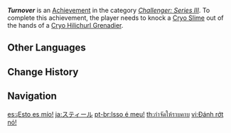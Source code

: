 {{Achievement Infobox
|id           = 82066
|order id     = 2066
|category     = Challenger: Series III
|description  = Knock a Cryo Slime out of the hands of a [[Cryo Hilichurl Grenadier]].
|requirements = 
|primogems    = 5
|tracking     = 
|topic        = Cryo Hilichurl Grenadier
}}
'''''Turnover''''' is an [[Achievement]] in the category ''[[Challenger: Series III]]''. To complete this achievement, the player needs to knock a [[Cryo Slime]] out of the hands of a [[Cryo Hilichurl Grenadier]].
<!--
==Trivia==

==Video Guides==
{{EVT
|video1   = 
|caption1 = 
}}
-->
==Other Languages==
{{Other Languages
|en      = Turnover
|zhs     = 抢断
|zhs_rm  = Qiǎngduàn
|zht     = 搶斷
|zht_rm  = Qiǎngduàn
|zh_tl   = 
|ja      = スティール
|ja_rm   = Sutiiru
|ja_tl   = Steal
|ko      = 인터셉트
|ko_tl   = Intercept
|es      = ¡Esto es mío!
|es_tl   = This Is Mine!
|fr      = Donne-moi ça !
|fr_tl   = Give It to Me!
|ru      = Кувырок
|ru_tl   = Somersault
|th      = กำจัดให้ราบคาบ
|th_rm   = 
|th_tl   = 
|vi      = Đánh rớt nó!
|vi_tl   = 
|de      = Waffenlos
|de_tl   = Weaponless
|id      = Mencuri Bola
|id_tl   = Stealing Ball
|pt      = Isso é meu!
|pt_tl   = 
|tr      = Silahsız
|tr_tl   = Unarmed
|it      = A me!
|it_tl   = 
}}

==Change History==
{{Change History|1.2}}
<!--
==References==
{{Reflist}}
-->
==Navigation==
{{Achievement Navbox|Challenger: Series III}}

[[es:¡Esto es mío!]]
[[ja:スティール]]
[[pt-br:Isso é meu!]]
[[th:กำจัดให้ราบคาบ]]
[[vi:Đánh rớt nó!]]